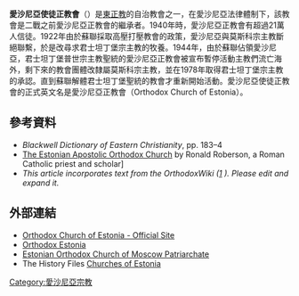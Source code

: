 {{expand|time=2016-10-28T02:04:02+00:00}}
'''愛沙尼亞使徒正教會'''（{{lang-et|Eesti Apostlik-Õigeusu Kirik}}）是[[東正教|東正教]]的自治教會之一，在愛沙尼亞法律體制下，該教會是二戰之前愛沙尼亞正教會的繼承者。1940年時，愛沙尼亞正教會有超過21萬人信徒。1922年由於蘇聯採取高壓打壓教會的政策，愛沙尼亞與莫斯科宗主教斷絕聯繫，於是改尋求君士坦丁堡宗主教的牧養。1944年，由於蘇聯佔領愛沙尼亞，君士坦丁堡普世宗主教聖統的愛沙尼亞正教會被宣布暫停活動主教們流亡海外，剩下來的教會團體改隸屬莫斯科宗主教，並在1978年取得君士坦丁堡宗主教的承認。直到蘇聯解體君士坦丁堡聖統的教會才重新開始活動。愛沙尼亞使徒正教會的正式英文名是愛沙尼亞正教會（Orthodox Church of Estonia）。

==參考資料==
*''Blackwell Dictionary of Eastern Christianity'', pp. 183–4
*[http://www.cnewa.org/default.aspx?ID=33&pagetypeID=9&sitecode=HQ&pageno=1 The Estonian Apostolic Orthodox Church] {{Wayback|url=http://www.cnewa.org/default.aspx?ID=33&pagetypeID=9&sitecode=HQ&pageno=1 |date=20160623224817 }} by Ronald Roberson, a Roman Catholic priest and scholar]
*''This article incorporates text from the OrthodoxWiki ([http://www.orthodoxwiki.org/Church_of_Estonia_(Ecumenical_Patriarchate)] {{Wayback|url=http://www.orthodoxwiki.org/Church_of_Estonia_(Ecumenical_Patriarchate) |date=20160422220129 }}). Please edit and expand it.''
==外部連結==
*[http://www.eoc.ee/ Orthodox Church of Estonia - Official Site] {{Wayback|url=http://www.eoc.ee/ |date=20161021023041 }} {{et icon}} {{en icon}}
*[http://www.orthodoxa.org/ Orthodox Estonia] {{Wayback|url=http://www.orthodoxa.org/ |date=20160722011450 }}
*[http://www.orthodox.ee/epc/index.php/en/ Estonian Orthodox Church of Moscow Patriarchate] {{Wayback|url=http://www.orthodox.ee/epc/index.php/en/ |date=20160304173747 }}
* The History Files [http://www.historyfiles.co.uk/MainChurchesEurope.htm Churches of Estonia] {{Wayback|url=http://www.historyfiles.co.uk/MainChurchesEurope.htm |date=20170221125916 }}

{{正教会}}
[[Category:愛沙尼亞宗教|Category:愛沙尼亞宗教]]
